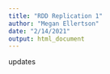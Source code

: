 ```yaml
---
title: "RDD Replication 1"
author: "Megan Ellertson"
date: "2/14/2021"
output: html_document
---
```


updates
